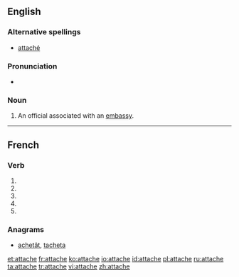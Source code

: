 {{also|attaché}}
==English==

===Alternative spellings===
* [[attaché]]

===Pronunciation===
* {{a|US}} {{IPA|/æ.tæˈʃe/|/æt.əˈʃe/|/əˈtæʃ.eɪ/}}

===Noun===
{{en-noun}}

# An official associated with an [[embassy]].

----

==French==

===Verb===
{{fr-verb-form}}

# {{form of|[[first-person|First-person]] [[singular]] [[present indicative]]|attacher|lang=fr}}
# {{form of|[[third-person|Third-person]] [[singular]] [[present indicative]]|attacher|lang=fr}}
# {{form of|First-person singular [[present subjunctive]]|attacher|lang=fr}}
# {{form of|[[third-person|Third-person]] singular [[present subjunctive]]|attacher|lang=fr}}
# {{form of|Second-person singular [[imperative]]|attacher|lang=fr}}

===Anagrams===
* [[achetât#French|achetât]], [[tacheta#French|tacheta]]

[[et:attache]]
[[fr:attache]]
[[ko:attache]]
[[io:attache]]
[[id:attache]]
[[pl:attache]]
[[ru:attache]]
[[ta:attache]]
[[tr:attache]]
[[vi:attache]]
[[zh:attache]]